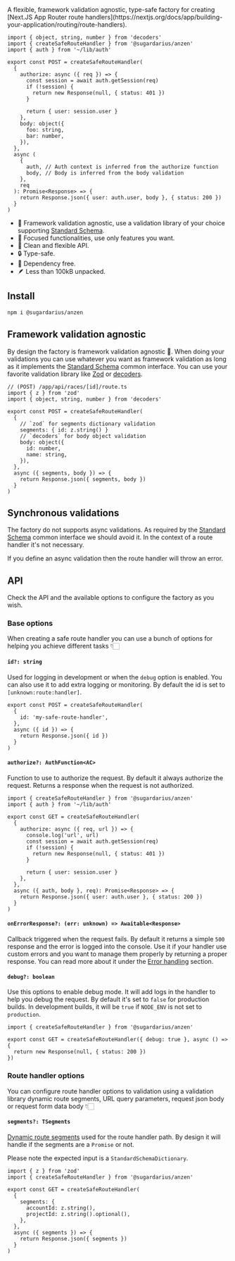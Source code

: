 <Highlight>
  A flexible, framework validation agnostic, type-safe factory for creating
  [Next.JS App Router route
  handlers](https://nextjs.org/docs/app/building-your-application/routing/route-handlers).
</Highlight>

```tsx
import { object, string, number } from 'decoders'
import { createSafeRouteHandler } from '@sugardarius/anzen'
import { auth } from '~/lib/auth'

export const POST = createSafeRouteHandler(
  {
    authorize: async ({ req }) => {
      const session = await auth.getSession(req)
      if (!session) {
        return new Response(null, { status: 401 })
      }

      return { user: session.user }
    },
    body: object({
      foo: string,
      bar: number,
    }),
  },
  async (
    {
      auth, // Auth context is inferred from the authorize function
      body, // Body is inferred from the body validation
    },
    req
  ): Promise<Response> => {
    return Response.json({ user: auth.user, body }, { status: 200 })
  }
)
```

- 🔧 Framework validation agnostic, use a validation library of your choice supporting [Standard Schema](https://standardschema.dev/).
- 🧠 Focused functionalities, use only features you want.
- 🧹 Clean and flexible API.
- 🔒 Type-safe.
- 🌱 Dependency free.
- 🪶 Less than 100kB unpacked.

## Install

```sh
npm i @sugardarius/anzen
```

## Framework validation agnostic

By design the factory is framework validation agnostic 🌟. When doing your validations you can use whatever you want as framework validation as long as it implements the [Standard Schema](https://github.com/standard-schema/standard-schema) common interface. You can use your favorite validation library like [Zod](https://zod.dev/) or [decoders](https://decoders.cc/).

```tsx
// (POST) /app/api/races/[id]/route.ts
import { z } from 'zod'
import { object, string, number } from 'decoders'

export const POST = createSafeRouteHandler(
  {
    // `zod` for segments dictionary validation
    segments: { id: z.string() }
    // `decoders` for body object validation
    body: object({
      id: number,
      name: string,
    }),
  },
  async ({ segments, body }) => {
    return Response.json({ segments, body })
  }
)
```

## Synchronous validations

The factory do not supports async validations. As required by the [Standard Schema](https://github.com/standard-schema/standard-schema) common interface we should avoid it. In the context of a route handler it's not necessary.

If you define an async validation then the route handler will throw an error.

## API

Check the API and the available options to configure the factory as you wish.

### Base options

When creating a safe route handler you can use a bunch of options for helping you achieve different tasks 👇🏻

#### `id?: string`

Used for logging in development or when the `debug` option is enabled. You can also use it to add extra logging or monitoring.
By default the id is set to `[unknown:route:handler]`.

```tsx
export const POST = createSafeRouteHandler(
  {
    id: 'my-safe-route-handler',
  },
  async ({ id }) => {
    return Response.json({ id })
  }
)
```

#### `authorize?: AuthFunction<AC>`

Function to use to authorize the request. By default it always authorize the request.
Returns a response when the request is not authorized.

```tsx
import { createSafeRouteHandler } from '@sugardarius/anzen'
import { auth } from '~/lib/auth'

export const GET = createSafeRouteHandler(
  {
    authorize: async ({ req, url }) => {
      console.log('url', url)
      const session = await auth.getSession(req)
      if (!session) {
        return new Response(null, { status: 401 })
      }

      return { user: session.user }
    },
  },
  async ({ auth, body }, req): Promise<Response> => {
    return Response.json({ user: auth.user }, { status: 200 })
  }
)
```

#### `onErrorResponse?: (err: unknown) => Awaitable<Response>`

Callback triggered when the request fails.
By default it returns a simple `500` response and the error is logged into the console.
Use it if your handler use custom errors and you want to manage them properly by returning a proper response.
You can read more about it under the [Error handling](#error-handling) section.

#### `debug?: boolean`

Use this options to enable debug mode. It will add logs in the handler to help you debug the request.
By default it's set to `false` for production builds.
In development builds, it will be `true` if `NODE_ENV` is not set to `production`.

```tsx
import { createSafeRouteHandler } from '@sugardarius/anzen'

export const GET = createSafeRouteHandler({ debug: true }, async () => {
  return new Response(null, { status: 200 })
})
```

### Route handler options

You can configure route handler options to validation using a validation library dynamic route segments, URL query parameters, request json body or request form data body 👇🏻

#### `segments?: TSegments`

[Dynamic route segments](https://nextjs.org/docs/app/building-your-application/routing/route-handlers#dynamic-route-segments) used for the route handler path. By design it will handle if the segments are a `Promise` or not.

Please note the expected input is a `StandardSchemaDictionary`.

```tsx
import { z } from 'zod'
import { createSafeRouteHandler } from '@sugardarius/anzen'

export const GET = createSafeRouteHandler(
  {
    segments: {
      accountId: z.string(),
      projectId: z.string().optional(),
    },
  },
  async ({ segments }) => {
    return Response.json({ segments })
  }
)
```
